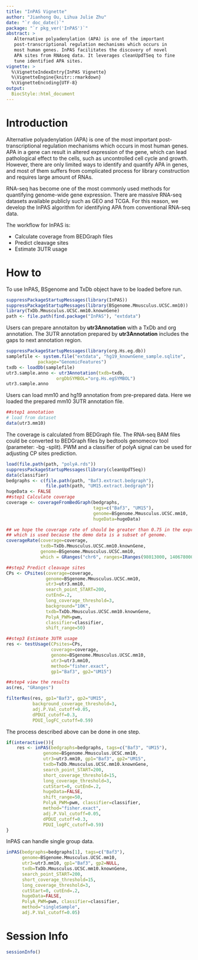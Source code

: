 ```yaml
---
title: "InPAS Vignette"
author: "Jianhong Ou, Lihua Julie Zhu"
date: "`r doc_date()`"
package: "`r pkg_ver('InPAS')`"
abstract: >
   Alternative polyadenylation (APA) is one of the important 
   post-transcriptional regulation mechanisms which occurs in 
   most human genes. InPAS facilitates the discovery of novel 
   APA sites from RNAseq data. It leverages cleanUpdTSeq to fine 
   tune identified APA sites.
vignette: >
  %\VignetteIndexEntry{InPAS Vignette}
  %\VignetteEngine{knitr::rmarkdown}
  %\VignetteEncoding{UTF-8}
output:
  BiocStyle::html_document
---
```


# Introduction

Alternative polyadenylation (APA) is one of the most important 
post-transcriptional regulation mechanisms which occurs in most human 
genes. APA in a gene can result in altered expression of the gene, 
which can lead pathological effect to the cells, such as uncontrolled cell 
cycle and growth. However, there are only limited ways to identify 
and quantify APA in genes, and most of them suffers from complicated 
process for library construction and requires large amount of RNAs. 

RNA-seq has become one of the most commonly used methods for quantifying 
genome-wide gene expression. There are massive RNA-seq datasets available 
publicly such as GEO and TCGA. For this reason, we develop the InPAS 
algorithm for identifying APA from conventional RNA-seq data.

The workflow for InPAS is:

- Calculate coverage from BEDGraph files
- Predict cleavage sites
- Estimate 3UTR usage

# How to

To use InPAS, BSgenome and TxDb object have to be loaded before run.

```r
suppressPackageStartupMessages(library(InPAS))
suppressPackageStartupMessages(library(BSgenome.Mmusculus.UCSC.mm10))
library(TxDb.Mmusculus.UCSC.mm10.knownGene)
path <- file.path(find.package("InPAS"), "extdata")
```
Users can prepare annotaiton by **utr3Annotation** with a TxDb and 
org annotation. The 3UTR annotation prepared by **utr3Annotation** 
includes the gaps to next annotation region.

```r
suppressPackageStartupMessages(library(org.Hs.eg.db))
samplefile <- system.file("extdata", "hg19_knownGene_sample.sqlite",
            package="GenomicFeatures")
txdb <- loadDb(samplefile)
utr3.sample.anno <- utr3Annotation(txdb=txdb, 
                   orgDbSYMBOL="org.Hs.egSYMBOL")
utr3.sample.anno
```

Users can load mm10 and hg19 annotation from pre-prepared data. 
Here we loaded the prepared mm10 3UTR annotation file.

```r
##step1 annotation
# load from dataset
data(utr3.mm10)
```

The coverage is calculated from BEDGraph file. The RNA-seq BAM files 
could be converted to BEDGraph files by bedtools genomecov tool 
(parameter: -bg -split). PWM and a classifier of polyA signal can be 
used for adjusting CP sites prediction. 

```r
load(file.path(path, "polyA.rds"))
suppressPackageStartupMessages(library(cleanUpdTSeq))
data(classifier)
bedgraphs <- c(file.path(path, "Baf3.extract.bedgraph"), 
               file.path(path, "UM15.extract.bedgraph"))
hugeData <- FALSE
##step1 Calculate coverage
coverage <- coverageFromBedGraph(bedgraphs, 
                                 tags=c("Baf3", "UM15"),
                                 genome=BSgenome.Mmusculus.UCSC.mm10,
                                 hugeData=hugeData)

## we hope the coverage rate of should be greater than 0.75 in the expressed gene.
## which is used because the demo data is a subset of genome.
coverageRate(coverage=coverage,
             txdb=TxDb.Mmusculus.UCSC.mm10.knownGene,
             genome=BSgenome.Mmusculus.UCSC.mm10,
             which = GRanges("chr6", ranges=IRanges(98013000, 140678000)))

##step2 Predict cleavage sites
CPs <- CPsites(coverage=coverage, 
               genome=BSgenome.Mmusculus.UCSC.mm10,
               utr3=utr3.mm10, 
               search_point_START=200, 
               cutEnd=.2, 
               long_coverage_threshold=3,
               background="10K",
               txdb=TxDb.Mmusculus.UCSC.mm10.knownGene,
               PolyA_PWM=pwm, 
               classifier=classifier,
               shift_range=50)

##step3 Estimate 3UTR usage
res <- testUsage(CPsites=CPs, 
                 coverage=coverage, 
                 genome=BSgenome.Mmusculus.UCSC.mm10,
                 utr3=utr3.mm10, 
                 method="fisher.exact",
                 gp1="Baf3", gp2="UM15")

##step4 view the results
as(res, "GRanges") 

filterRes(res, gp1="Baf3", gp2="UM15",
          background_coverage_threshold=3,
          adj.P.Val_cutoff=0.05, 
          dPDUI_cutoff=0.3, 
          PDUI_logFC_cutoff=0.59)
```

The process described above can be done in one step.

```r
if(interactive()){
    res <- inPAS(bedgraphs=bedgraphs, tags=c("Baf3", "UM15"), 
              genome=BSgenome.Mmusculus.UCSC.mm10, 
              utr3=utr3.mm10, gp1="Baf3", gp2="UM15",
              txdb=TxDb.Mmusculus.UCSC.mm10.knownGene,
              search_point_START=200,
              short_coverage_threshold=15,
              long_coverage_threshold=3, 
              cutStart=0, cutEnd=.2, 
              hugeData=FALSE,
              shift_range=50,
              PolyA_PWM=pwm, classifier=classifier,
              method="fisher.exact",
              adj.P.Val_cutoff=0.05,
              dPDUI_cutoff=0.3, 
              PDUI_logFC_cutoff=0.59)
}
```

InPAS can handle single group data.

```r
inPAS(bedgraphs=bedgraphs[1], tags=c("Baf3"), 
      genome=BSgenome.Mmusculus.UCSC.mm10, 
      utr3=utr3.mm10, gp1="Baf3", gp2=NULL,
      txdb=TxDb.Mmusculus.UCSC.mm10.knownGene,
      search_point_START=200,
      short_coverage_threshold=15,
      long_coverage_threshold=3, 
      cutStart=0, cutEnd=.2, 
      hugeData=FALSE, 
      PolyA_PWM=pwm, classifier=classifier,
      method="singleSample",
      adj.P.Val_cutoff=0.05)
```

# Session Info
```r
sessionInfo()
```
